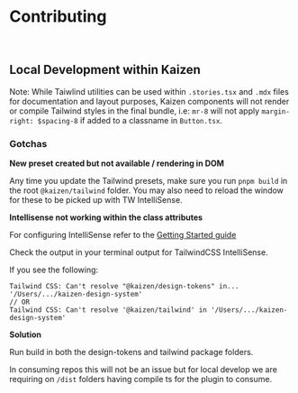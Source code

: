 
<Meta title="Guides/Tailwind/Contributing to this package" />

# Contributing

<br />

## Local Development within Kaizen

Note: While Taiwlind utilities can be used within `.stories.tsx` and `.mdx` files for documentation and layout purposes, Kaizen components will not render or compile Tailwind styles in the final bundle, i.e: `mr-8` will not apply `margin-right: $spacing-8` if added to a classname in `Button.tsx`.

### Gotchas

**New preset created but not available / rendering in DOM**

Any time you update the Tailwind presets, make sure you run `pnpm build` in the root `@kaizen/tailwind` folder.
You may also need to reload the window for these to be picked up with TW IntelliSense.

**Intellisense not working within the class attributes**

For configuring IntelliSense refer to the [Getting Started guide](/docs/guides-tailwind-getting-started--docs#tailwind-css-vscode-intellisense-plugin)

Check the output in your terminal output for TailwindCSS IntelliSense.

If you see the following:

```
Tailwind CSS: Can't resolve "@kaizen/design-tokens" in... '/Users/.../kaizen-design-system'
// OR
Tailwind CSS: Can't resolve '@kaizen/tailwind' in '/Users/.../kaizen-design-system'
```

**Solution**

Run build in both the design-tokens and tailwind package folders.

In consuming repos this will not be an issue but for local develop we are requiring on `/dist` folders having compile ts for the plugin to consume.
